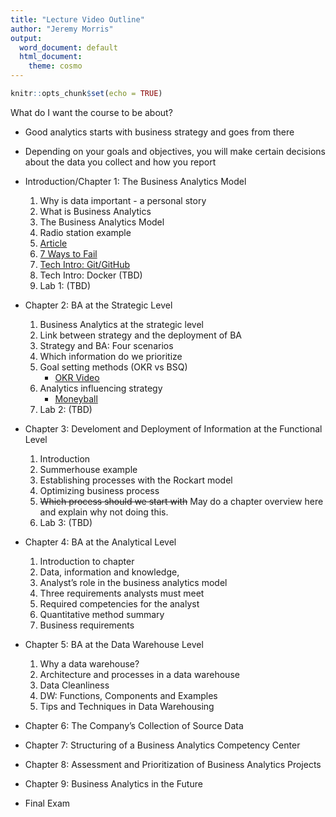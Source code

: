 ```yaml
---
title: "Lecture Video Outline"
author: "Jeremy Morris"
output:
  word_document: default
  html_document:
    theme: cosmo
---
```


```r
knitr::opts_chunk$set(echo = TRUE)
```

What do I want the course to be about?

* Good analytics starts with business strategy and goes from there
* Depending on your goals and objectives, you will make certain decisions about the data you collect and how you report

* Introduction/Chapter 1: The Business Analytics Model
    1. Why is data important - a personal story
    2. What is Business Analytics
    3. The Business Analytics Model
    4. Radio station example
    5. [Article](https://www.forbes.com/sites/brentdykes/2019/03/28/the-four-key-pillars-to-fostering-a-data-driven-culture/#d9995657d90e)
    6. [7 Ways to Fail](https://www.cio.com/article/3235959/7-sure-fire-ways-to-fail-at-data-analytics.html)
    6. [Tech Intro: Git/GitHub](https://www.youtube.com/watch?v=BCQHnlnPusY)
    7. Tech Intro: Docker (TBD)
    8. Lab 1: (TBD)
* Chapter 2: BA at the Strategic Level
    1. Business Analytics at the strategic level
    2. Link between strategy and the deployment of BA
    3. Strategy and BA: Four scenarios
    4. Which information do we prioritize
    5. Goal setting methods (OKR vs BSQ)
        * [OKR Video](https://www.youtube.com/watch?v=L4N1q4RNi9I)
    6. Analytics influencing strategy
        * [Moneyball](https://www.youtube.com/watch?v=rMJ2IcD_fFc)
    6. Lab 2: (TBD)
* Chapter 3: Develoment and Deployment of Information at the Functional Level
    1. Introduction
    1. Summerhouse example
    2. Establishing processes with the Rockart model
    4. Optimizing business process
    6. ~~Which process should we start with~~ May do a chapter overview here and explain why not doing this.
    7. Lab 3: (TBD)
* Chapter 4: BA at the Analytical Level
    1. Introduction to chapter
    2. Data, information and knowledge,
    3. Analyst's role in the business analytics model
    4. Three requirements analysts must meet
    5. Required competencies for the analyst
    6. Quantitative method summary
    9. Business requirements
* Chapter 5: BA at the Data Warehouse Level
    1. Why a data warehouse?
    2. Architecture and processes in a data warehouse
    3. Data Cleanliness
    4. DW: Functions, Components and Examples
    3. Tips and Techniques in Data Warehousing
* Chapter 6: The Company's Collection of Source Data
* Chapter 7: Structuring of a Business Analytics Competency Center
* Chapter 8: Assessment and Prioritization of Business Analytics Projects
* Chapter 9: Business Analytics in the Future
* Final Exam